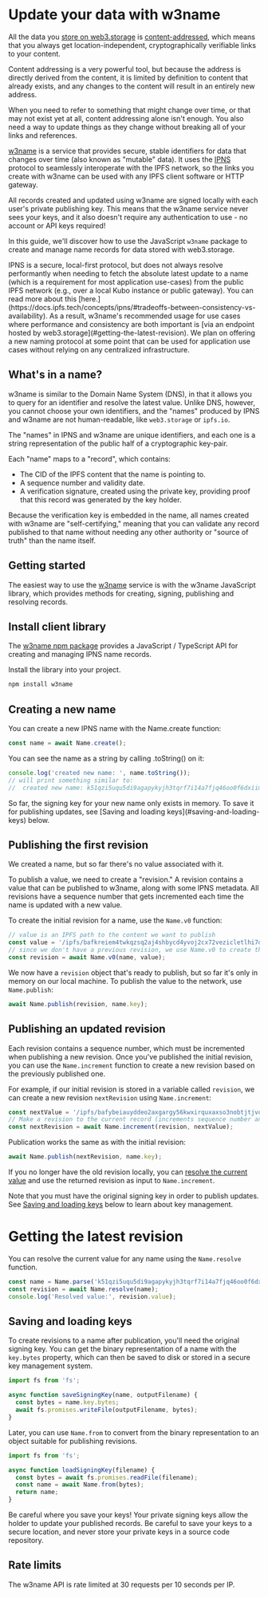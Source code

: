 
# Update your data with w3name

All the data you [store on web3.storage](upload) is [content-addressed](../concepts/content-addressing), which means that you always get location-independent, cryptographically verifiable links to your content.

Content addressing is a very powerful tool, but because the address is directly derived from the content, it is limited by definition to content that already exists, and any changes to the content will result in an entirely new address.

When you need to refer to something that might change over time, or that may not exist yet at all, content addressing alone isn't enough. You also need a way to update things as they change without breaking all of your links and references.

[w3name](https://github.com/web3-storage/w3name) is a service that provides secure, stable identifiers for data that changes over time (also known as "mutable" data). It uses the [IPNS](https://docs.ipfs.tech/concepts/ipns/) protocol to seamlessly interoperate with the IPFS network, so the links you create with w3name can be used with any IPFS client software or HTTP gateway.

All records created and updated using w3name are signed locally with each user's private publishing key. This means that the w3name service never sees your keys, and it also doesn't require any authentication to use - no account or API keys required!

In this guide, we'll discover how to use the JavaScript `w3name` package to create and manage name records for data stored with web3.storage.

<Callout type="warning">
  IPNS is a secure, local-first protocol, but does not always resolve performantly when needing to fetch the absolute latest update to a name (which is a requirement for most application use-cases) from the public IPFS network (e.g., over a local Kubo instance or public gateway). You can read more about this [here.](https://docs.ipfs.tech/concepts/ipns/#tradeoffs-between-consistency-vs-availability). As a result, w3name's recommended usage for use cases where performance and consistency are both important is [via an endpoint hosted by web3.storage](#getting-the-latest-revision). We plan on offering a new naming protocol at some point that can be used for application use cases without relying on any centralized infrastructure.
</Callout>

## What's in a name?

w3name is similar to the Domain Name System (DNS), in that it allows you to query for an identifier and resolve the latest value. Unlike DNS, however, you cannot choose your own identifiers, and the "names" produced by IPNS and w3name are not human-readable, like `web3.storage` or `ipfs.io`.

The "names" in IPNS and w3name are unique identifiers, and each one is a string representation of the public half of a cryptographic key-pair.

Each "name" maps to a "record", which contains:
- The CID of the IPFS content that the name is pointing to.
- A sequence number and validity date.
- A verification signature, created using the private key, providing proof that this record was generated by the key holder.

Because the verification key is embedded in the name, all names created with w3name are "self-certifying," meaning that you can validate any record published to that name without needing any other authority or "source of truth" than the name itself.

## Getting started

The easiest way to use the [w3name](https://www.npmjs.com/package/w3name) service is with the w3name JavaScript library, which provides methods for creating, signing, publishing and resolving records.

## Install client library

The [w3name npm package](https://www.npmjs.com/package/w3name) provides a JavaScript / TypeScript API for creating and managing IPNS name records.

Install the library into your project.

```sh
npm install w3name
```

## Creating a new name

You can create a new IPNS name with the Name.create function:

```javascript
const name = await Name.create();
```


You can see the name as a string by calling .toString() on it:

```javascript
console.log('created new name: ', name.toString());
// will print something similar to:
//  created new name: k51qzi5uqu5di9agapykyjh3tqrf7i14a7fjq46oo0f6dxiimj62knq13059lt
```

<Callout type="error" emoji="⚠️">
So far, the signing key for your new name only exists in memory. To save it for publishing updates, see [Saving and loading keys](#saving-and-loading-keys) below.
</Callout>

## Publishing the first revision

We created a name, but so far there's no value associated with it.

To publish a value, we need to create a "revision." A revision contains a value that can be published to w3name, along with some IPNS metadata. All revisions have a sequence number that gets incremented each time the name is updated with a new value.

To create the initial revision for a name, use the `Name.v0` function:

```javascript
// value is an IPFS path to the content we want to publish
const value = '/ipfs/bafkreiem4twkqzsq2aj4shbycd4yvoj2cx72vezicletlhi7dijjciqpui';
// since we don't have a previous revision, we use Name.v0 to create the initial revision
const revision = await Name.v0(name, value);
```

We now have a `revision` object that's ready to publish, but so far it's only in memory on our local machine. To publish the value to the network, use `Name.publish`:

```javascript
await Name.publish(revision, name.key);
```

## Publishing an updated revision

Each revision contains a sequence number, which must be incremented when publishing a new revision. Once you've published the initial revision, you can use the `Name.increment` function to create a new revision based on the previously published one.

For example, if our initial revision is stored in a variable called `revision`, we can create a new revision `nextRevision` using `Name.increment`:

```javascript
const nextValue = '/ipfs/bafybeiauyddeo2axgargy56kwxirquxaxso3nobtjtjvoqu552oqciudrm';
// Make a revision to the current record (increments sequence number and sets value)
const nextRevision = await Name.increment(revision, nextValue);
```

Publication works the same as with the initial revision:

```javascript
await Name.publish(nextRevision, name.key);
```

If you no longer have the old revision locally, you can [resolve the current value](#getting-the-latest-version) and use the returned revision as input to `Name.increment`.

Note that you must have the original signing key in order to publish updates. See [Saving and loading keys](#saving-and-loading-keys) below to learn about key management.

# Getting the latest revision
You can resolve the current value for any name using the `Name.resolve` function.

```javascript
const name = Name.parse('k51qzi5uqu5di9agapykyjh3tqrf7i14a7fjq46oo0f6dxiimj62knq13059lt');
const revision = await Name.resolve(name);
console.log('Resolved value:', revision.value);
```

## Saving and loading keys

To create revisions to a name after publication, you'll need the original signing key. You can get the binary representation of a name with the `key.bytes` property, which can then be saved to disk or stored in a secure key management system.

```javascript
import fs from 'fs';

async function saveSigningKey(name, outputFilename) {
  const bytes = name.key.bytes;
  await fs.promises.writeFile(outputFilename, bytes);
}
```

Later, you can use `Name.from` to convert from the binary representation to an object suitable for publishing revisions.

```javascript
import fs from 'fs';

async function loadSigningKey(filename) {
  const bytes = await fs.promises.readFile(filename);
  const name = await Name.from(bytes);
  return name;
}
```

<Callout type="error" emoji="⚠️">
  Be careful where you save your keys! Your private signing keys allow the holder to update your published records. Be careful to save your keys to a secure location, and never store your private keys in a source code repository.
</Callout>

## Rate limits
The w3name API is rate limited at 30 requests per 10 seconds per IP.
